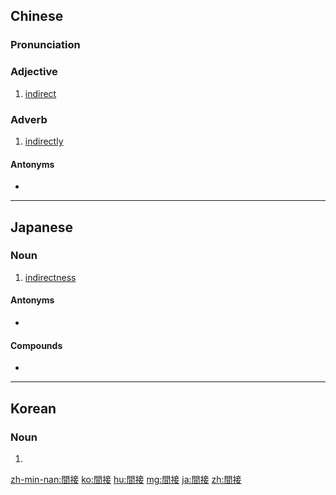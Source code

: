 {{also|间接}}
==Chinese==
{{zh-forms|s=间接}}

===Pronunciation===
{{zh-pron
|m=jiànjiē
|c=gaan3 zip3
|mn=kàn-chiap
|cat=a,adv
}}

===Adjective===
{{zh-adj}}

# [[indirect]]

===Adverb===
{{zh-adv}}

# [[indirectly]]

====Antonyms====
* {{zh-l|直接}}

{{zh-cat|Advanced}}

----

==Japanese==
{{ja-kanjitab|かん|せつ|yomi=o}}

===Noun===
{{ja-noun|かんせつ}}

# [[indirectness]]

====Antonyms====
* {{ja-r|直接|ちょくせつ}}

====Compounds====
* {{ja-r|間接的|かんせつてき}}

----

==Korean==
{{ko-hanjatab}}

===Noun===
{{ko-noun|hj|hangeul=간접}}

# {{hanja form of|간접|indirectness}}

[[zh-min-nan:間接]]
[[ko:間接]]
[[hu:間接]]
[[mg:間接]]
[[ja:間接]]
[[zh:間接]]